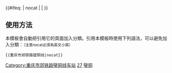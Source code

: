 {{鐵道路線|
| 模板名稱 = 重庆市郊铁路璧铜线
| 名稱 = [[重庆市郊铁路]][[重庆市郊铁路璧铜线|璧山至铜梁线]]（建设中）
| 代表色 = {{重庆轨道交通颜色|27}}
| Logo = 
| 铁道系统 = 重庆轨道交通
| 背景颜色 = #FFFFFF
| 車站列表 = ←直通[[重庆轨道交通27号线|27号线]] - [[璧山站 (地铁)|璧山]] - [[黛山大道站|黛山大道]] - [[河边站 (重庆)|河边]] - [[青龙湖站|青龙湖]] - [[大路站 (重庆)|大路]] - [[蒲吕站|蒲吕]] - [[铜梁新城站|铜梁新城]] - [[铜梁站|铜梁]] - [[铜梁西站|铜梁西]]
| 注释 =
}}<includeonly>{{#ifeq: {{{1}}} | nocat | <!--空--> |[[Category:重庆市郊铁路璧铜线车站]] }}</includeonly><noinclude>

==使用方法==
本模板會自動把引用它的頁面加入分類。引用本模板時使用下列語法，可以避免加入分類：<small>（注意nocat必須為英文小寫）</small>
 <nowiki>{{重庆市郊铁路璧铜线|nocat}}</nowiki>
[[Category:重庆轨道交通模板|27]]
[[Category:重庆市郊铁路模板|璧铜]]
</noinclude>